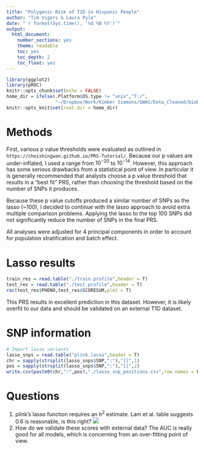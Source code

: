 ```yaml
---
title: "Polygenic Risk of T1D in Hispanic People"
author: "Tim Vigers & Laura Pyle"
date: "`r format(Sys.time(), '%d %B %Y')`"
output:
  html_document:
    number_sections: yes
    theme: readable
    toc: yes
    toc_depth: 2
    toc_float: yes
---
```


```r
library(ggplot2)
library(pROC)
knitr::opts_chunk$set(echo = FALSE)
home_dir = ifelse(.Platform$OS.type != "unix","T:/",
                  "~/Dropbox/Work/Kimber Simmons/GWAS/Data_Cleaned/biobank_analysis/imputed/")
knitr::opts_knit$set(root.dir = home_dir)
```

# Methods

First, various p value thresholds were evaluated as outlined in `https://choishingwan.github.io/PRS-Tutorial/`. Because our p values are under-inflated, I used a range from $10^{-20}$ to $10^{-14}$. However, this approach has some serious drawbacks from a statistical point of view. In particular it is generally recommended that analysts choose a p value threshold that results in a "best fit" PRS, rather than choosing the threshold based on the number of SNPs it produces. 

Because these p value cutoffs produced a similar number of SNPs as the lasso (~100), I decided to continue with the lasso approach to avoid extra multiple comparison problems. Applying the lasso to the top 100 SNPs did not significantly reduce the number of SNPs in the final PRS.

All analyses were adjusted for 4 principal components in order to account for population stratification and batch effect.

# Lasso results

```r
train_res = read.table("./train.profile",header = T)
test_res = read.table("./test.profile",header = T)
roc(test_res$PHENO,test_res$SCORESUM,plot = T)
```

This PRS results in excellent prediction in this dataset. However, it is likely overfit to our data and should be validated on an external T1D dataset.

# SNP information

```r
# Import lasso variants
lasso_snps = read.table("plink.lasso",header = T)
chr = sapply(strsplit(lasso_snps$SNP,":"),"[[",1)
pos = sapply(strsplit(lasso_snps$SNP,":"),"[[",2)
write.csv(paste0(chr,":",pos),"./lasso_snp_positions.csv",row.names = F)
```

# Questions 
1. plink's lasso function requires an $h^2$ estimate. Lam et al. table suggests 0.6 is reasonable, is this right?
![](/Users/timvigers/Dropbox/Work/Kimber Simmons/GWAS/Data_Cleaned/biobank_analysis/imputed/h2_table.png)
2. How do we validate these scores with external data? The AUC is really good for all models, which is concerning from an over-fitting point of view.
